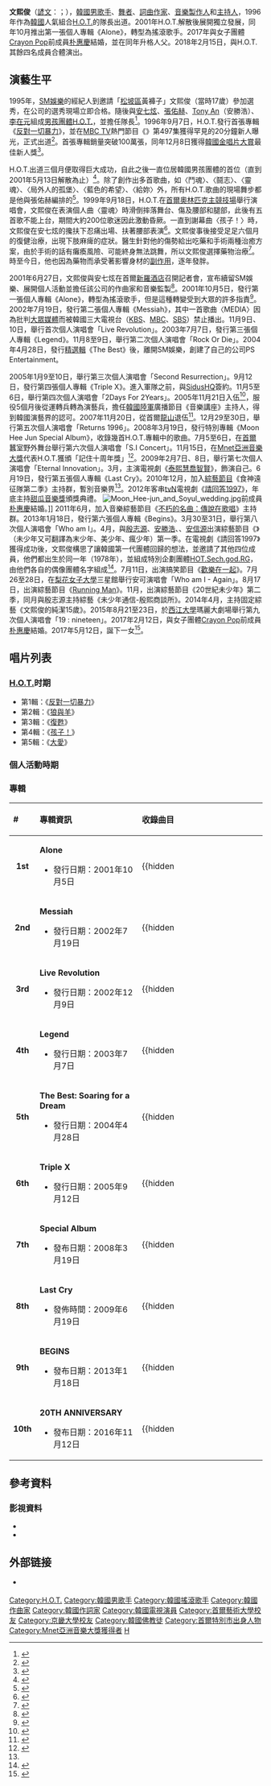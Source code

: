 {{藝人
|姓名 = 文熙俊
|類型 = 男歌手
|圖片 = 11월 12일 채널A '싱데렐라' 제작발표회 현장.jpg
|圖片尺寸 = 
|圖片簡介 = 
|本名 =
|外文名 = 문희준
|外文 = ko
|羅馬拼音 = Moon Hee Jun
|英文名 =
|暱稱 =
|其他藝名 =
|國籍 = {{KOR}}
|出生日期 = {{birth_date_and_age|1978|3|14}}
|出生地點 = {{KOR}}[[首爾特別市|首爾特別市]][[松坡區|松坡區]]
|宗教信仰 = [[佛教|佛教]]
|語言 = [[韓語|韓語]]、[[英語|英語]]
|配偶 = {{marriage|[[朴惠庆|朴惠庆]]|2017-2-12}} <ref>[http://star.ettoday.net/news/817530 H.O.T.文熙俊閃婚！娶小13歲嫩妻Crayon Pop昭燏] {{Wayback|url=http://star.ettoday.net/news/817530 |date=20200412191051 }}ETtoday {{zh}}</ref>
|兒女 = 1女
|職業 = [[歌手|歌手]]・[[舞者|舞者]]・[[詞曲作家|詞曲作家]]・[[音樂製作人|音樂製作人]]・[[主持人|主持人]]
|音樂類型 = [[流行舞曲|流行舞曲]]・[[硬式搖滾|硬式搖滾]]・[[重金屬音樂|重金屬音樂]]
|教育程度 = [[首爾藝術大學|首爾藝術大學]]放送演藝學[[學士|學士]]<br />[[京畿大學|京畿大學]]多媒體影像學[[學士|學士]]<br />[[京畿大學|京畿大學]]多媒體影像大學院[[碩士|碩士]]
|出道作 = 
|出道日期 = 1996年9月7日
|代表作 = 
|活躍年代 = 1996年至今
|唱片公司 =
|經紀公司 = IOK Company
|相關團體 = [[H.O.T.|H.O.T.]]、[[HOT.Sech.god.RG|HOT.Sech.god.RG]]
|網站 =
}}

'''文熙俊'''（[[諺文|諺文]]：{{lang|ko|'''문희준'''}}；{{bd|1978年|3月14日|catIdx=M文熙俊}}），[[韓國|韓國]][[男歌手|男歌手]]、[[舞者|舞者]]、[[詞曲作家|詞曲作家]]、[[音樂製作人|音樂製作人]]和[[主持人|主持人]]，1996年作為[[韓國|韓國]]人氣組合[[H.O.T.|H.O.T.]]的隊長出道。2001年H.O.T.解散後展開獨立發展，同年10月推出第一張個人專輯《Alone》，轉型為搖滾歌手。2017年與女子團體[[Crayon_Pop|Crayon Pop]]前成員[[朴惠慶|朴惠慶]]結婚，並在同年升格人父。2018年2月15日，與H.O.T.其餘四名成員合體演出。

==演藝生平==
{{main|H.O.T.}}
1995年，[[SM娛樂|SM娛樂]]的經紀人到{{link-ko|中山高中 (首爾)|중산고등학교 (서울)|中山高中}}邀請「[[松坡區|松坡區]]黃褲子」文熙俊（當時17歲）參加選秀{{Sfn|熙俊2|2013|loc=10:15}}，在公司的選秀現場立即合格{{Sfn|熙俊2|2013|loc=11:28}}。隨後與[[安七炫|安七炫]]、[[張佑赫|張佑赫]]、[[安勝浩|Tony An]]（安勝浩）、[[李載沅|李在元]]組成[[男孩團體|男孩團體]][[H.O.T.|H.O.T.]]，並擔任隊長<ref name=":3">{{cite book|url=https://books.google.com/books?id=OEeXAgAAQBAJ|title=K-Pop: Korea's Musical Explosion|last=Kallen|first=Stuart A.|date=2014|publisher=[[Lerner_Publishing_Group|Twenty-First Century Books]]|year=|isbn=|location=|pages=18–23|accessdate=2017-12-01}}</ref>。1996年9月7日，H.O.T.發行首張專輯《[[反對一切暴力|反對一切暴力]]》，並在[[MBC_TV|MBC TV]]熱門節目《{{link-ko|週六週六快樂吧|토요일! 토요일은 즐거워}}》第497集獲得罕見的20分鐘新人曝光，正式出道<ref name="활동일지">{{cite web|url=http://news.naver.com/main/read.nhn?mode=LSD&mid=sec&sid1=106&oid=038&aid=0000049119|title=[가요] H.O.T 활동일지|date=2001-02-01|accessdate=2018-04-16|language = ko}}</ref>。首張專輯銷量突破100萬張，同年12月8日獲得[[金唱片獎|韓國金唱片大賞]]最佳新人獎<ref name=":0">{{Cite web|url=http://isplus.live.joins.com/goldendisc/kr/previous|title=역대수상자|last=|first=|date=|website=Golden Disc Awards|publisher=Ilgan Sports & JTBC Plus|language=ko|trans-title=Previous winners|archive-url=https://web.archive.org/web/20180626054537/http://isplus.live.joins.com/goldendisc/kr/previous|archive-date=2018-06-26|dead-url=yes|access-date=2018-01-29}}</ref>。

H.O.T.出道三個月便取得巨大成功，自此之後一直位居韓國男孩團體的首位（直到2001年5月13日解散為止）<ref>{{Cite web|url=http://news.donga.com/3/all/20000110/7499062/1|title='보이 그룹' H.O.T '나이 벽' 넘을까?|date=2000-01-10|website=[[東亞日報|東亞日報]]|access-date=2018-04-19|archive-date=2018-04-20|archive-url=https://web.archive.org/web/20180420010527/http://news.donga.com/3/all/20000110/7499062/1|dead-url=no}}</ref>。除了創作出多首歌曲，如〈鬥魂〉、〈鬪志〉、〈靈魂〉、〈局外人的孤堡〉、〈藍色的希望〉、〈給妳〉外，所有H.O.T.歌曲的現場舞步都是他與張佑赫編排的<ref name=koreaboo>{{cite web|url=http://www.koreaboo.com/index.html/_/editorial/spotlight-moon-heejun-r10210|title=SPOTLIGHT: Moon Heejun|publisher=Korea Boo|accessdate=2014-08-31|deadurl=yes|archiveurl=https://archive.is/20140831135052/http://www.koreaboo.com/index.html/_/editorial/spotlight-moon-heejun-r10210|archivedate=2014-08-31}}</ref>。1999年9月18日，H.O.T.在[[首爾奧林匹克主競技場|首爾奧林匹克主競技場]]舉行演唱會，文熙俊在表演個人曲〈靈魂〉時滑倒摔落舞台、傷及腰部和腿部，此後有五首歌不能上台，期間大約200位歌迷因此激動昏厥。一直到謝幕曲〈孩子！〉時，文熙俊在安七炫的攙扶下忍痛出場、扶著腰部表演<ref>{{Cite web|url=http://news.chosun.com/svc/content_view/content_view.html?contid=1999091970002|title=H.O.T공연중 200여명 집단실신|date=1999-09-19|website=[[朝鮮日報|朝鮮日報]]|access-date=2018-04-18|archive-date=2020-07-25|archive-url=https://web.archive.org/web/20200725125339/http://news.chosun.com/svc/content_view/content_view.html?contid=1999091970002|dead-url=no}}</ref>。文熙俊事後接受足足六個月的復健治療，出現下肢麻痺的症狀。醫生針對他的傷勢給出吃藥和手術兩種治癒方案，由於手術的話有癱瘓風險、可能終身無法跳舞，所以文熙俊選擇藥物治療<ref>{{Cite news|url=http://ent.sina.com.cn/y/2010-12-01/10463163749.shtml|title=文熙俊自曝HOT時腰部曾受傷導致下半身麻痺(圖)|date=2010-12-01|work=[[新浪|新浪]]|access-date=2018-04-16|archive-date=2018-04-16|archive-url=https://web.archive.org/web/20180416134811/http://ent.sina.com.cn/y/2010-12-01/10463163749.shtml|dead-url=no}}</ref>。時至今日，他也因為藥物而承受著影響身材的[[副作用|副作用]]，逐年發胖{{Sfn|鎬童|昇基|2010|loc=53:23}}。

2001年6月27日，文熙俊與安七炫在首爾[[新羅酒店|新羅酒店]]召開記者會，宣布續留SM娛樂、展開個人活動並擔任該公司的作曲家和音樂監製<ref>{{Cite news|url=http://hankookilbo.com/v/62bfae840af742fdbe9a153e5d9c8c28|title=강타-문희준 기자회견 "H·O·T재결합 없다"|date=2001-06-28|work=[[韓國日報|韓國日報]]|access-date=2018-04-22|archive-date=2018-04-22|archive-url=https://web.archive.org/web/20180422132830/http://hankookilbo.com/v/62bfae840af742fdbe9a153e5d9c8c28|dead-url=no}}</ref>。2001年10月5日，發行第一張個人專輯《Alone》，轉型為搖滾歌手，但是這種轉變受到大眾的許多指責<ref>{{cite web|url=http://www.kome-world.com/us/artists-biography-102-moon-hee-jun.html|title=Moon Hee Jun|publisher=Kome World|accessdate=31 August 2014|archive-date=2018-04-25|archive-url=https://web.archive.org/web/20180425183303/http://www.kome-world.com/us/artists-biography-102-moon-hee-jun.html|dead-url=no}}</ref>。2002年7月19日，發行第二張個人專輯《Messiah》，其中一首歌曲〈MEDIA〉因為批判[[大眾媒體|大眾媒體]]而被韓國三大電視台（[[KBS|KBS]]、[[MBC|MBC]]、[[SBS_(韓國)|SBS]]）禁止播出。11月9日、10日，舉行首次個人演唱會「Live Revolution」。2003年7月7日，發行第三張個人專輯《Legend》。11月8至9日，舉行第二次個人演唱會「Rock Or Die」。2004年4月28日，發行[[精選輯|精選輯]]《The Best》後，離開SM娛樂，創建了自己的公司PS Entertainment。

2005年1月9至10日，舉行第三次個人演唱會「Second Resurrection」。9月12日，發行第四張個人專輯《Triple X》。進入軍隊之前，與[[SidusHQ|SidusHQ]]簽約。11月5至6日，舉行第四次個人演唱會「2Days For 2Years」。2005年11月21日入伍<ref>{{cite web|url=http://www.last.fm/music/%EB%AC%B8%ED%9D%AC%EC%A4%80|title=문희준|publisher=last.fm|accessdate=31 August 2014|archive-date=2020-04-12|archive-url=https://web.archive.org/web/20200412191138/https://www.last.fm/music/%EB%AC%B8%ED%9D%AC%EC%A4%80|dead-url=no}}</ref>，服役5個月後從運轉兵轉為演藝兵，擔任[[韓國陸軍|韓國陸軍]]廣播節目《音樂講座》主持人，得到韓國演藝界的認可。2007年11月20日，從首爾[[龍山區_(首爾)|龍山]]{{Link-ko|大韓民國國防宣傳院|국방홍보원|國防宣傳院}}退伍<ref>{{Cite web|url=http://ent.sina.com.cn/s/j/p/2007-11-20/10021799873.shtml|title=组图：文熙俊退伍歌迷迎接 发表感言喜极而泣|date=2007-11-20|website=[[新浪|新浪]]|accessdate=2018-04-22|archive-date=2017-10-26|archive-url=https://web.archive.org/web/20171026110940/http://ent.sina.com.cn/s/j/p/2007-11-20/10021799873.shtml|dead-url=no}}</ref>。12月29至30日，舉行第五次個人演唱會「Returns 1996」。2008年3月19日，發行特別專輯《Moon Hee Jun Special Album》，收錄幾首H.O.T.專輯中的歌曲。7月5至6日，在[[首爾|首爾]]蠶室野外舞台舉行第六次個人演唱會「S.I Concert」。11月15日，在[[Mnet亞洲音樂大獎|Mnet亞洲音樂大獎]]代表H.O.T.獲頒「記住十周年獎」<ref name="nownews2008">{{Cite web|url=http://nownews.seoul.co.kr/news/newsView.php?id=20081115603048|title=[NOW포토] 문희준 “원조 아이돌 H.O.T 잊지마세요”|date=2008-11-15|website=[[首爾新聞|首爾新聞]]|access-date=2018-04-22|archive-date=2021-05-09|archive-url=https://web.archive.org/web/20210509084103/http://nownews.seoul.co.kr/news/newsView.php?id=20081115603048|dead-url=no}}</ref>。2009年2月7日、8日，舉行第七次個人演唱會「Eternal Innovation」。3月，主演電視劇《[[泰熙慧喬智賢|泰熙慧喬智賢]]》，飾演自己。6月19日，發行第五張個人專輯《Last Cry》。2010年12月，加入[[綜藝節目|綜藝節目]]《食神遠征隊第二季》主持群，暫別音樂界<ref name=koreaboo/>。2012年客串[[tvN|tvN]]電視劇《[[請回答1997|請回答1997]]》，年底主持[[甜瓜音樂獎|甜瓜音樂獎]]頒獎典禮。
[[File:Moon_Hee-jun_and_Soyul_wedding.jpg|thumb]]前成員[[朴惠慶|朴惠慶]]結婚。]]
2011年6月，加入音樂綜藝節目《[[不朽的名曲：傳說在歌唱|不朽的名曲：傳說在歌唱]]》主持群。2013年1月18日，發行第六張個人專輯《Begins》。3月30至31日，舉行第八次個人演唱會「Who am I」。4月，與[[殷志源|殷志源]]、[[安勝浩|安勝浩]]、{{link-ko|千明勳|천명훈}}、[[安信源|安信源]]出演綜藝節目《{{link-en|20世紀未少年|Handsome Boys of the 20th Century}}》（未少年又可翻譯為末少年、美少年、瘋少年）第一季。在電視劇《請回答1997》獲得成功後，文熙俊構思了讓韓國第一代團體回歸的想法，並邀請了其他四位成員，他們都出生於同一年（1978年），並組成特別企劃團體[[HOT.Sech.god.RG|HOT.Sech.god.RG]]，由他們各自的偶像團體名字組成<ref>{{cite web|url=http://www.wowtv.co.kr/NewsCenter/News/Read?articleId=A201304160352|title=Tony An等元組偶像五人組「HOT.Sech.god.RG」的意思是？|3=|publisher=韓國經濟TV|date=2013-04-16|accessdate=2018-04-25|archive-date=2018-01-15|archive-url=https://web.archive.org/web/20180115001312/http://www.wowtv.co.kr/NewsCenter/News/Read?articleId=A201304160352|dead-url=no}}{{ko}}</ref>。7月11日，出演搞笑節目《[[歡樂在一起|歡樂在一起]]》。7月26至28日，在[[梨花女子大學|梨花女子大學]]三星館舉行安可演唱會「Who am I - Again」。8月17日，出演綜藝節目《[[Running_Man|Running Man]]》。11月，出演綜藝節目《20世紀未少年》第二季，同月與殷志源主持綜藝《未少年通信-殷熙商談所》。2014年4月，主持固定綜藝《文熙俊的純潔15歲》。2015年8月21至23日，於[[西江大學|西江大學]]瑪麗大劇場舉行第九次個人演唱會「19 : nineteen」。2017年2月12日，與女子團體[[Crayon_Pop|Crayon Pop]]前成員[[朴惠慶|朴惠慶]]結婚。2017年5月12日，誕下一女<ref>{{Cite web |url=http://www.allkpop.com/article/2017/05/moon-hee-jun-and-soyul-welcome-their-first-child |title=存档副本 |access-date=2018-04-25 |archive-date=2020-08-12 |archive-url=https://web.archive.org/web/20200812040418/https://www.allkpop.com/article/2017/05/moon-hee-jun-and-soyul-welcome-their-first-child |dead-url=no }}</ref>。
{{clear}}

==唱片列表==
===[[H.O.T.|H.O.T.]]时期===
* 第1輯：《[[反對一切暴力|反對一切暴力]]》
* 第2輯：《[[狼與羊|狼與羊]]》
* 第3輯：《[[復甦_(H.O.T.專輯)|復甦]]》
* 第4輯：《[[孩子！|孩子！]]》
* 第5輯：《[[局外人的孤堡|大愛]]》

===個人活動時期===
===專輯===
{| class="wikitable"
!align="left"|#
!align="left" width="300px"|專輯資訊
!align="left" width="500px"|收錄曲目
|-
|align="center"|'''1st'''
|align="left"|'''Alone'''
*發行日期：2001年10月5日
|{{hidden||
# Electric H.I.T World
# Muse Over the Sunset
# Our Story
# Alone
# The Loss of Sadness
# T.N.T
# Red & White
# Aria of the Will
# Persia Black Hole
# Devil of Angel
# I Still Believe
# Unexpected Farewell}}
|-
|align="center"|'''2nd'''
|align="left"|'''Messiah'''
* 發行日期：2002年7月19日
|{{hidden||
# My Life is... and My Way
# I (Human Individual Cloning)
# 아낌없이 주는 나무 (Generous)
# 상자 속의 그댄 (Falling in to You)
# 몇 년이 지나도 (Longing for You)
# 사랑이란건 (Love Theme1)
# 아낌없이 주는 나무 (Generous...Ballad Version)
# 나의 고물 Radio (My Old Radio)
# MEDIA
# 눈물이 마른 뒤 (Love Theme2)
# White Angels
# 내일이 찾아오면 (New Mix-Down)}}
|-
|align="center"|'''3rd'''
|align="left"|'''Live Revolution'''
* 發行日期：2002年12月9日
|{{hidden||
# Present: love in my pocket
# Love in my Pocket}}
|-
|align="center"|'''4th'''
|align="left"|'''Legend'''
* 發行日期：2003年7月7日
|{{hidden||
# I Don't Care For Anything But Music
# 전설 (Legend)
# 내님 (I'll always wait for you)
# G. 선상의 아리아 (Silent Conflict)
# 우린 너무 닮았죠 (To my Parents)
# 서툰 고백 (Confession)
# Gin-O-Gi
# The Rome
# 웃어요 (Smile)
# To Be Continued...}}
|-
|align="center"|'''5th'''
|align="left"|'''The Best: Soaring for a Dream'''
* 發行日期：2004年4月28日
|{{hidden||
CD1:
# 종이 비행기 (A Soaring for Dream)
# To Live is to Fight
# Puppy
# Virus
# Alone
# Red & White
# 천상의 아리아 (Aria of the Will)
# Devil Of Angel
# I (Human Individual Cloning)
# 아낌없이 주는 나무 (Generous...)
# My Life Is...And My Way
# 전설 (Legend)
# G선상의 아리아 (Silent Conflict)
# To Be Continued...
# Drug

CD2:
# 우리 이야기 (Our Story)
# 널 잃어버린 후에야... (The Loss Of Sadness)
# 몇 년이 지나도 (Longing For You)
# 사랑이란 건 (Love Theme I)
# 아낌없이 주는 나무 (Generous...Ballad Version)
# 내님
# 우린 너무 닮았죠
# 서툰 고백
# Red & White (Live Version)
# Persia Black Hole
# Devil Of Angel (Live Version)
# 평온의 노을 (Muse Over The Sunset_Live Version)
# T.N.T(Live Version)}}
|-
|align="center"|'''6th'''
|align="left"|'''Triple X'''
* 發行日期：2005年9月12日
|{{hidden||
# MayFly
# Easy 罵 (Intro)
# Easy 罵
# [Sure:side]
# 기억이란 작은 마을 (A Small Village Called Memory)
# Happy Ending
# A.D. 2050
# 잊으려... (*Composed by Miyazaki Hayao, Lyrics & Arranged by MoonHeeJun)
# 우린...}}
|-
|align="center"|'''7th'''
|align="left"|'''Special Album'''
* 發布日期：2008年3月19日
|{{hidden||
# Obsession
# WISH
# Soul
# git it up
# G선상의 아리아 (Gseonsangui Aria – G Line's Aria)
# 포켓 속의 그댄 (Poketssogui Geudaen – You In My Pocket)
# To Live is To Fight
# 종이 비행기 (Jongi Bihaenggi – Paper Plane)
# 기억이란 작은 마을 (Gieogiran Jageun Maeul – A Small Village Called Memory)}}
|-
|align="center"|'''8th'''
|align="left"|'''Last Cry'''
* 發佈時間：2009年6月19日
|{{hidden||
# …Because there were two of us …Because You're Alone
# Toy (New Version)
# Why
# Toy (Original Version)
# …Because there were two of us …Because You're Alone (Instrumental)}}
|-
|align="center"|'''9th'''
|align="left"|'''BEGINS'''
* 發布日期：2013年1月18日
|{{hidden||
# PIONEER
# I'm Not OK
# 스캔들 (SCANDAL)
# Blood-V
# PIONEER (Inst.)}}
|-
|align="center"|'''10th'''
|align="left"|'''20TH ANNIVERSARY'''
* 發布日期：2016年11月12日
|{{hidden||
# 우리들의 노래는 끝나지 않았다 - (我們的歌曲沒有結束)
# 8.15 -제 2의 독립을 위하여...- (New Ver.)
# OP.T (New Ver.)
# In I -이 세상에 버려진 모든 아이들을 위하여...- (New Ver.)
# Media (Original Ver.)
# 널 잃어버린 후에야... (Live) - (The Lost Of Sadness)
# I'm Not OK (New Ver. Live)
# 우리들의 노래는 끝나지 않았다 (Inst.) - (我們的歌曲沒有結束)}}
|}

==參考資料==
{{reflist}}
===影視資料===
{{refbegin}}
* {{cite AV media|language = ko|ref=harv | first1=文 | last1= 熙俊2| date = 2013-06-18 | title = 《{{link-en|20世紀未少年|Handsome Boys of the 20th Century}}》第10集| medium = 電視節目 | location = [[南韓|南韓]] | publisher = {{link-ko|QTV (韓國電視頻道)|QTV (텔레비전 채널)|QTV}} | chapter = 第一季}}
* {{cite AV media|language = ko|ref=harv | first1=姜 | last1=鎬童 | first2= 李| last2= 昇基| date = 2010-11-30 | title = 《[[強心臟|強心臟]]》第53集| medium = 電視節目 | location = [[南韓|南韓]] | publisher = [[SBS_(韓國)|SBS]] | chapter = 皇族特輯（上）}}

==外部链接==
* {{official|heejun.smtown.com}} {{ko}}
{{H.O.T.}}
{{IOK Company}}
{{KBS演藝大獎大獎得主}}
{{DEFAULTSORT:Moon}}
[[Category:H.O.T.|Category:H.O.T.]]
[[Category:韓國男歌手|Category:韓國男歌手]]
[[Category:韓國搖滾歌手|Category:韓國搖滾歌手]]
[[Category:韓國作曲家|Category:韓國作曲家]]
[[Category:韓國作詞家|Category:韓國作詞家]]
[[Category:韓國電視演員|Category:韓國電視演員]]
[[Category:首爾藝術大學校友|Category:首爾藝術大學校友]]
[[Category:京畿大學校友|Category:京畿大學校友]]
[[Category:韓國佛教徒|Category:韓國佛教徒]]
[[Category:首爾特別市出身人物|Category:首爾特別市出身人物]]
[[Category:Mnet亞洲音樂大獎獲得者|Category:Mnet亞洲音樂大獎獲得者]]
[[Category:文姓|H]]
